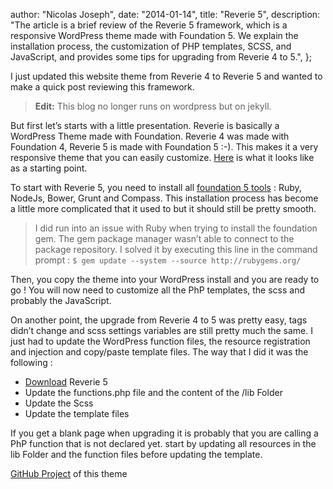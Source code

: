 
  author: "Nicolas Joseph",
  date: "2014-01-14",
  title: "Reverie 5",
  description:
    "The article is a brief review of the Reverie 5 framework, which is a responsive WordPress theme made with Foundation 5. We explain the installation process, the customization of PHP templates, SCSS, and JavaScript, and provides some tips for upgrading from Reverie 4 to 5.",
};


I just updated this website theme from Reverie 4 to Reverie 5 and wanted to make a quick post
reviewing this framework.

> **Edit:** This blog no longer runs on wordpress but on jekyll.

But first let’s starts with a little presentation. Reverie is basically
a WordPress Theme made with Foundation. Reverie 4 was made with Foundation 4, Reverie 5 is made
with Foundation 5 :-). This makes it a very responsive theme that you can easily customize.
[Here](http://themefortress.com/demo/) is what it looks like as a starting point.

To start with Reverie 5, you need to install all [foundation 5 tools](http://foundation.zurb.com/docs/sass.html)
: Ruby, NodeJs, Bower, Grunt and Compass. This installation process has become a little more
complicated that it used to but it should still be pretty smooth.

> I did run into an issue with Ruby when trying to install the foundation gem. The gem package
> manager wasn’t able to connect to the package repository. I solved it by executing this line in
> the command prompt : `$ gem update --system --source http://rubygems.org/`

Then, you copy the theme into your WordPress install and you are ready to go !
You will now need to customize all the PhP templates, the scss and probably the JavaScript.

On another point, the upgrade from Reverie 4 to 5 was pretty easy, tags didn’t change and scss
settings variables are still pretty much the same. I just had to update the WordPress function files,
the resource registration and injection and copy/paste template files. The way that I did it was the following :

- [Download](http://themefortress.com/reverie/) Reverie 5
- Update the functions.php file and the content of the /lib Folder
- Update the Scss
- Update the template files

If you get a blank page when upgrading it is probably that you are calling a PhP function that is
not declared yet. start by updating all resources in the lib Folder and the function files before
updating the template.

[GitHub Project](https://github.com/callicles/PortfolioWordPressTheme) of this theme
